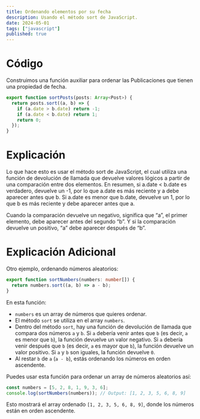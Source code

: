 ```yaml
---
title: Ordenando elementos por su fecha
description: Usando el método sort de JavaScript.
date: 2024-05-01
tags: ["javascript"]
published: true
---
```


# Código

Construimos una función auxiliar para ordenar las Publicaciones que tienen una propiedad de fecha.

```js
export function sortPosts(posts: Array<Post>) {
  return posts.sort((a, b) => {
    if (a.date > b.date) return -1;
    if (a.date < b.date) return 1;
    return 0;
  });
}
```

# Explicación

Lo que hace esto es usar el método sort de JavaScript, el cual utiliza una función de devolución de llamada que devuelve valores lógicos a partir de una comparación entre dos elementos. En resumen, si a.date < b.date es verdadero, devuelve un -1, por lo que a.date es más reciente y a debe aparecer antes que b. Si a.date es menor que b.date, devuelve un 1, por lo que b es más reciente y debe aparecer antes que a.

<Callout type="message">
  Cuando la comparación devuelve un negativo, significa que “a”, el primer
  elemento, debe aparecer antes del segundo “b”. Y si la comparación devuelve un
  positivo, “a” debe aparecer después de “b”.
</Callout>

# Explicación Adicional

Otro ejemplo, ordenando números aleatorios:

```typescript
export function sortNumbers(numbers: number[]) {
  return numbers.sort((a, b) => a - b);
}
```

En esta función:

- `numbers` es un array de números que quieres ordenar.
- El método `sort` se utiliza en el array `numbers`.
- Dentro del método `sort`, hay una función de devolución de llamada que compara dos números `a` y `b`. Si `a` debería venir antes que `b` (es decir, `a` es menor que `b`), la función devuelve un valor negativo. Si `a` debería venir después que `b` (es decir, `a` es mayor que `b`), la función devuelve un valor positivo. Si `a` y `b` son iguales, la función devuelve `0`.
- Al restar `b` de `a` (`a - b`), estás ordenando los números en orden ascendente.

Puedes usar esta función para ordenar un array de números aleatorios así:

```typescript
const numbers = [5, 2, 8, 1, 9, 3, 6];
console.log(sortNumbers(numbers)); // Output: [1, 2, 3, 5, 6, 8, 9]
```

Esto mostrará el array ordenado `[1, 2, 3, 5, 6, 8, 9]`, donde los números están en orden ascendente.

